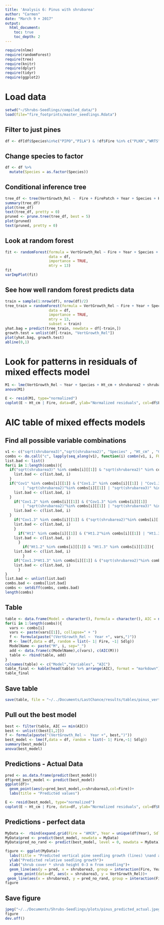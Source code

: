 ```yaml
---
title: 'Analysis 6: Pinus with shrubarea'
author: "Carmen"
date: "March 9 + 2017"
output: 
  html_document:
    toc: true
    toc_depth: 2
---
```


```r
require(nlme)
require(randomForest)
require(tree)
require(knitr)
require(dplyr)
require(tidyr)
require(ggplot2)
```

# Load data
```r
setwd("~/Shrubs-Seedlings/compiled_data/")
load(file="fire_footprints/master_seedlings.Rdata")
```

## Filter to just pines
```r
df <- df[df$Species%in%c("PIPO","PILA") & !df$Fire %in% c("PLKN","WRTS"),]
```

## Change species to factor
```r
df <- df %>% 
  mutate(Species = as.factor(Species))
```

## Conditional inference tree
```r
tree_df <- tree(VertGrowth_Rel ~  Fire + FirePatch + Year + Species + Ht_cm + shrubarea2 + shrubarea3 + Cov1 + Cov1.2 + Cov1.3 + Ht1 + Ht1.2 + Ht1.3, df)
summary(tree_df)
plot(tree_df)
text(tree_df, pretty = 0)
pruned <- prune.tree(tree_df, best = 5)
plot(pruned)
text(pruned, pretty = 0)
```


## Look at random forest
```r
fit <- randomForest(formula = VertGrowth_Rel ~ Fire + Year + Species + Ht_cm + shrubarea2 + shrubarea3 + Cov1 + Cov1.2 + Cov1.3 + Ht1 + Ht1.2 + Ht1.3 + Spp1 + Spp2 + Spp3 + IAG, 
                    data = df,
                    importance = TRUE,
                    mtry = 13)
fit
varImpPlot(fit)
```

## See how well random forest predicts data
```r
train = sample(1:nrow(df), nrow(df)/2)
tree_train = randomForest(formula = VertGrowth_Rel ~ Fire + Year + Species + Ht_cm + shrubarea2 + shrubarea3 + Cov1 + Cov1.2 + Cov1.3 + Ht1 + Ht1.2 + Ht1.3 + Spp1 + Spp2 + Spp3 + IAG, 
                    data = df,
                    importance = TRUE,
                    mtry = 13,
                    subset = train)
yhat.bag = predict(tree_train, newdata = df[-train,])
growth.test = unlist(df[-train, "VertGrowth_Rel"])
plot(yhat.bag, growth.test)
abline(0,1)
```

# Look for patterns in residuals of mixed effects model
```r
M1 <- lme(VertGrowth_Rel ~ Year + Species + Ht_cm + shrubarea2 + shrubarea3 + Cov1 + Cov1.2 + Cov1.3 + Ht1 + Ht1.2 + Ht1.3 + Spp1 , random = ~1|FirePatch, data= df) 
anova(M1)
```

```r
E <- resid(M1, type="normalized")
coplot(E ~ Ht_cm | Fire, data=df, ylab="Normalized residuals", col=df$Fire)
```

# AIC table of mixed effects models

## Find all possible variable combinations
```r
v1 <- c("sqrt(shrubarea3)","sqrt(shrubarea2)", "Species" , "Ht_cm" , "Cov1" , "Cov1.2" , "Cov1.3" , "Ht1" , "Ht1.2" , "Ht1.3" , "IAG", "ShrG1","BasDia2017.mm.ave" , "Ht_cm*Ht1.3" , "Cov1.3*Ht1.3", "Species*sqrt(shrubarea3)")
combs <- do.call("c", lapply(seq_along(v1), function(i) combn(v1, i, FUN = list)))
list.bad <- list()
for(i in 1:length(combs)){
  if("sqrt(shrubarea3)" %in% combs[i][[1]] & "sqrt(shrubarea2)" %in% combs[i][[1]]){
    list.bad <- c(list.bad, i)
  }
  if("Cov1" %in% combs[i][[1]] & ("Cov1.2" %in% combs[i][[1]] | "Cov1.3" %in% combs[i][[1]] 
        | "sqrt(shrubarea2)"%in% combs[i][[1]] | "sqrt(shrubarea3)" %in% combs[i][[1]])){
    list.bad <- c(list.bad, i)
  }
    if("Cov1.2" %in% combs[i][[1]] & ("Cov1.3" %in% combs[i][[1]] 
        | "sqrt(shrubarea2)"%in% combs[i][[1]] | "sqrt(shrubarea3)" %in% combs[i][[1]])){
    list.bad <- c(list.bad, i)
  }
    if("Cov1.3" %in% combs[i][[1]] & ("sqrt(shrubarea2)"%in% combs[i][[1]] | "sqrt(shrubarea3)" %in% combs[i][[1]])){
    list.bad <- c(list.bad, i)
    }  
      if("Ht1" %in% combs[i][[1]] & ("Ht1.2"%in% combs[i][[1]] | "Ht1.3" %in% combs[i][[1]])){
    list.bad <- c(list.bad, i)
      } 
        if("Ht1.2" %in% combs[i][[1]] & "Ht1.3" %in% combs[i][[1]]){
    list.bad <- c(list.bad, i)
        } 
    if("Cov1.3*Ht1.3" %in% combs[i][[1]] & ("sqrt(shrubarea2)"%in% combs[i][[1]] | "sqrt(shrubarea3)" %in% combs[i][[1]] | "Cov1.2" %in% combs[i][[1]] | "Cov1.3" %in% combs[i][[1]] | "Cov1" %in% combs[i][[1]] | "Ht1.2"%in% combs[i][[1]] | "Ht1.3" %in% combs[i][[1]] )){
    list.bad <- c(list.bad, i)
      } 
}
list.bad <- unlist(list.bad)
combs.bad <- combs[list.bad]
combs <- setdiff(combs, combs.bad)
length(combs)
```

## Table
```r
table <- data.frame(Model = character(), Formula = character(), AIC = numeric())
for(i in 1:length(combs)){
  vars <- combs[i]
  vars <- paste(vars[[1]], collapse=" + ")
  f <- formula(paste("(VertGrowth_Rel ~  Year +", vars,")"))
  M <- lme(f,data = df, random = list(~ 1| Fire, ~1| Sdlg))
  ModelName <- paste("M", i, sep="_")
  add <- data.frame(c(ModelName),c(vars), c(AIC(M)))
  table <- rbind(table, add)
}
colnames(table) <- c("Model","Variables", "AIC")
table_final <- kable(head(table) %>% arrange(AIC), format = "markdown") 
table_final
```

## Save table
```r
save(table, file = "~/../Documents/LastChance/results/tables/pinus_vert_AIC.Rdata")
```

## Pull out the best model
```r
best <- filter(table, AIC == min(AIC))
best <- unlist((best[1,2]))
f <- formula(paste("(VertGrowth_Rel ~  Year +", best,")"))
best_model <- lme(f,data = df, random = list(~ 1| Fire,~1| Sdlg))
summary(best_model)
anova(best_model)
```

## Predictions - Actual Data
```r
pred <- as.data.frame(predict(best_model))
df$pred_best_model <- predict(best_model)
ggplot(df)+
  geom_point(aes(y=pred_best_model,x=shrubarea3,col=Fire))+
  labs(title = "Predicted values")

E <- resid(best_model, type="normalized")
coplot(E ~ Ht_cm | Fire, data=df, ylab="Normalized residuals", col=df$Fire)
```


## Predictions - perfect data
```r
MyData <-  rbind(expand.grid(Fire = "AMCR", Year = unique(df$Year), Sdlg = unique(subset(df$Sdlg, df$Fire == "AMCR")), shrubarea3 = seq(min(df$shrubarea3), max(df$shrubarea3), length = 10)), expand.grid(Fire = "STAR", Year = unique(df$Year), Sdlg = unique(subset(df$Sdlg, df$Fire == "STAR")), shrubarea3 = seq(min(df$shrubarea3), max(df$shrubarea3), length = 10)))
MyData$pred <- predict(best_model, newdata = MyData)
MyData$pred_no_rand <- predict(best_model, level = 0, newdata = MyData)
```

```r
figure <- ggplot(MyData)+
  labs(title = "Predicted vertical pine seedling growth (lines) \nand actual growth (points)")+
  ylab("Predicted relative seedling growth")+
  xlab("shrub cover * shrub height 0-3 m from seedling")+
  geom_line(aes(y = pred, x = shrubarea3, group = interaction(Fire, Year, Sdlg)), col = "gray")+
    geom_point(data=df, aes(x = shrubarea3, y = VertGrowth_Rel))+
 geom_line(aes(x = shrubarea3, y = pred_no_rand, group = interaction(Fire, Year), col = Year), size = 2)
figure
```

## Save figure
```r
jpeg("~/../Documents/Shrubs-Seedlings/plots/pinus_predicted_actual.jpeg")
figure
dev.off()
```

